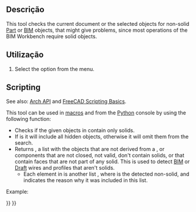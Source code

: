 <languages/>

<div class="mw-translate-fuzzy">
{{Docnav
|[[Arch_MergeWalls/pt-br|Fusão de paredes]]
|[[Arch_IfcExplorer/pt-br|Explorador Ifc]]
|[[Arch_Workbench/pt-br|Arch]]
|IconL=Arch_MergeWalls.svg
|IconR=IFC.svg
|IconC=Workbench_Arch.svg
}}
</div>

{{GuiCommand
|Name=Arch Check
|MenuLocation=Utils → Check
|Workbenches=[[BIM_Workbench|BIM]]
|SeeAlso=[[Arch_CloseHoles|Arch CloseHoles]]
}}

<span id="Description"></span>
==Descrição==

This tool checks the current document or the selected objects for non-solid [[Part_Workbench|Part]] or [[BIM_Workbench|BIM]] objects, that might give problems, since most operations of the BIM Workbench require solid objects.

<span id="Usage"></span>
==Utilização==

# Select the {{MenuCommand|Utils → [[Image:Arch_Check.svg|16px]] Check}} option from the menu.

==Scripting==

See also: [[Arch_API|Arch API]] and [[FreeCAD_Scripting_Basics|FreeCAD Scripting Basics]].

This tool can be used in [[Macros|macros]] and from the [[Python|Python]] console by using the following function:
{{Code|code=
list_bad = check(objectslist, includehidden=False)
}}

* Checks if the given objects in {{incode|objectslist}} contain only solids.
* If {{incode|includehidden}} is {{incode|True}} it will include all hidden objects, otherwise it will omit them from the search.
* Returns {{incode|list_bad}}, a list with the objects that are not derived from a {{incode|Part::Feature}}, or components that are not closed, not valid, don't contain solids, or that contain faces that are not part of any solid. This is used to detect [[BIM_Workbench|BIM]] or [[Draft_Workbench|Draft]] wires and profiles that aren't solids.
** Each element in {{incode|list_bad}} is another list {{incode|[object, message]}}, where {{incode|object}} is the detected non-solid, and {{incode|message}} indicates the reason why it was included in this list.

Example:

{{Code|code=
import FreeCAD, Draft, Arch

p1 = FreeCAD.Vector(0, 0, 0)
p2 = FreeCAD.Vector(2000, 0, 0)
baseline = Draft.makeLine(p1, p2)
Wall1 = Arch.makeWall(baseline, length=None, width=150, height=2000)
FreeCAD.ActiveDocument.recompute()

Wall2 = Arch.makeWall(None, length=2000, width=200, height=1000)
FreeCAD.ActiveDocument.recompute()

Circle = Draft.makeCircle(450)
Wire = Draft.makeWire([FreeCAD.Vector(1000, 0, 0), FreeCAD.Vector(1500, 1000, 0), FreeCAD.Vector(2500, -1000, 0)])

list_bad = Arch.check([Wall1, Wall2, Circle, Wire], includehidden=True)
print(list_bad)
}}


<div class="mw-translate-fuzzy">
{{Docnav
|[[Arch_MergeWalls/pt-br|Fusão de paredes]]
|[[Arch_IfcExplorer/pt-br|Explorador Ifc]]
|[[Arch_Workbench/pt-br|Arch]]
|IconL=Arch_MergeWalls.svg
|IconR=IFC.svg
|IconC=Workbench_Arch.svg
}}
</div>

{{BIM_Tools_navi{{#translation:}}}}
{{Userdocnavi{{#translation:}}}}